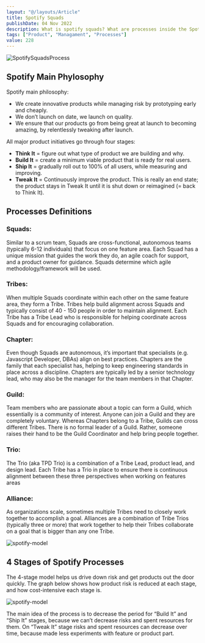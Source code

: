 ```yaml
---
layout: "@/layouts/Article"
title: Spotify Squads
publishDate: 04 Nov 2022
description: What is spotify squads? What are processes inside the Spotify and how integrate them inside your company? Not so easy, to be honest...
tags: ["Product", "Managament", "Processes"]
value: 228
---
```



<img class="mx-auto w-[100%] rounded-[10px]" src='/static/ArticlesImages/SpotifySquads.png' alt="SpotifySquadsProcess"/>

## Spotify Main Phylosophy

Spotify main philosophy:

- We create innovative products while managing risk by prototyping early and cheaply.
- We don’t launch on date, we launch on quality.
- We ensure that our products go from being great at launch to becoming amazing, by relentlessly tweaking after launch.

All major product initiatives go through four stages:			

- **Think It** = figure out what type of product we are building and why.
- **Build It** = create a minimum viable product that is ready for real users.
- **Ship It** = gradually roll out to 100% of all users, while measuring and improving.
- **Tweak It** = Continuously improve the product. This is really an end state; the product stays in Tweak It until it is shut down or reimagined (= back to Think It).

## Processes Definitions

### **Squads:**
Similar to a scrum team, Squads are cross-functional, autonomous teams (typically 6-12 individuals) that focus on one feature area. Each Squad has a unique mission that guides the work they do, an agile coach for support, and a product owner for guidance. Squads determine which agile methodology/framework will be used.

### **Tribes:**
When multiple Squads coordinate within each other on the same feature area, they form a Tribe. Tribes help build alignment across Squads and typically consist of 40 - 150 people in order to maintain alignment. Each Tribe has a Tribe Lead who is responsible for helping coordinate across Squads and for encouraging collaboration.

### **Chapter:**
Even though Squads are autonomous, it’s important that specialists (e.g. Javascript Developer, DBAs) align on best practices. Chapters are the family that each specialist has, helping to keep engineering standards in place across a discipline. Chapters are typically led by a senior technology lead, who may also be the manager for the team members in that Chapter.

### **Guild:**
Team members who are passionate about a topic can form a Guild, which essentially is a community of interest. Anyone can join a Guild and they are completely voluntary. Whereas Chapters belong to a Tribe, Guilds can cross different Tribes. There is no formal leader of a Guild. Rather, someone raises their hand to be the Guild Coordinator and help bring people together.

### **Trio:**
The Trio (aka TPD Trio) is a combination of a Tribe Lead, product lead, and design lead. Each Tribe has a Trio in place to ensure there is continuous alignment between these three perspectives when working on features areas

### **Alliance:**
As organizations scale, sometimes multiple Tribes need to closely work together to accomplish a goal. Alliances are a combination of Tribe Trios (typically three or more) that work together to help their Tribes collaborate on a goal that is bigger than any one Tribe.

<img class="mx-auto w-[100%] rounded-[10px]" src="/static/ArticlesImages/spotify-model.png" alt="spotify-model"/>


## 4 Stages of Spotify Processes 

The 4-stage model helps us drive down risk and get products out the door quickly. The graph below shows how product risk is reduced at each stage, and how cost-intensive each stage is.

<img class="mx-auto w-[100%] rounded-[10px]" src="/static/ArticlesImages/spotify-stages.png" alt="spotify-model"/>

The main idea of the process is to decrease the period for “Build It” and “Ship It” stages, because we can’t decrease risks and spent resources for them. On “Tweak It” stage risks and spent resources can decrease over time, because made less experiments with feature or product part.


